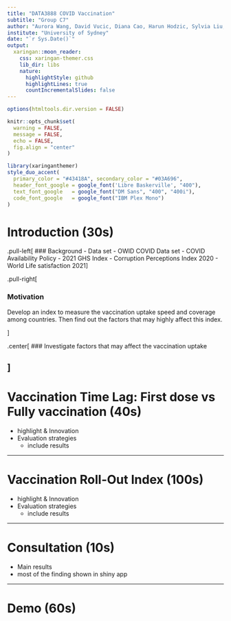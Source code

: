 ```yaml
---
title: "DATA3888 COVID Vaccination"
subtitle: "Group C7"
author: "Aurora Wang, David Vucic, Diana Cao, Harun Hodzic, Sylvia Liu, Tina Tian, Vighnesh Deshpande"
institute: "University of Sydney"
date: "`r Sys.Date()`"
output:
  xaringan::moon_reader:
    css: xaringan-themer.css
    lib_dir: libs
    nature:
      highlightStyle: github
      highlightLines: true
      countIncrementalSlides: false
---
```


```r
options(htmltools.dir.version = FALSE)

knitr::opts_chunk$set(
  warning = FALSE,
  message = FALSE,
  echo = FALSE,
  fig.align = "center"
)
```


```r
library(xaringanthemer)
style_duo_accent(
  primary_color = "#43418A", secondary_color = "#03A696",
  header_font_google = google_font('Libre Baskerville', "400"),
  text_font_google   = google_font("DM Sans", "400", "400i"),
  code_font_google   = google_font("IBM Plex Mono")
)
```



# Introduction (30s)

<!-- Feel free to change the content. I am not entirely sure about this part -Aurora -->

.pull-left[
### Background
  - Data set
    - OWID COVID Data set
    - COVID Availability Policy
    - 2021 GHS Index
    - Corruption Perceptions Index 2020
    - World Life satisfaction 2021
]
  
  
.pull-right[

### Motivation

Develop an index to measure the vaccination uptake speed and coverage among countries. Then find out the factors that may highly affect this index.

]

.center[
### Investigate factors that may affect the vaccination uptake

  <!-- Vaccine Roll-Out Index -->
  
  <!-- Vaccination Time lag -->
  
]
---

# Vaccination Time Lag: First dose vs Fully vaccination (40s)

- highlight & Innovation
- Evaluation strategies
  - include results


---

# Vaccination Roll-Out Index (100s)

- highlight & Innovation
- Evaluation strategies
  - include results

---

# Consultation (10s)

- Main results
- most of the finding shown in shiny app

---

# Demo (60s)